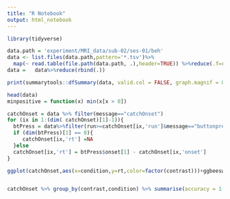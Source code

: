---
title: "R Notebook"
output: html_notebook
---

```{r}
library(tidyverse)


```
```{r}

data.path = 'experiment/MRI_data/sub-02/ses-01/beh'
data <- list.files(data.path,pattern='*.tsv')%>%
  map(~ read.table(file.path(data.path, .),header=TRUE)) %>%reduce(.f=rbind)
data =   data%>%reduce(rbind(.))

print(summarytools::dfSummary(data, valid.col = FALSE, graph.magnif = 0.75), method = "render")
```
```{r}
head(data)
minpositive = function(x) min(x[x > 0])

catchOnset = data %>% filter(message=="catchOnset")
for (ix in 1:(dim( catchOnset)[1]-1)){
  btPress = data%>%filter(run>=catchOnset[ix,'run']&message=="buttonpress"& onset > catchOnset[ix,'onset'] & onset < catchOnset[ix+1,'onset'] )
  if (dim(btPress)[1] == 0){
     catchOnset[ix,'rt'] =NA
  }else
  catchOnset[ix,'rt'] = btPress$onset[1] - catchOnset[ix,'onset'] 
}


```
```{r}
ggplot(catchOnset,aes(x=condition,y=rt,color=factor(contrast)))+ggbeeswarm::geom_quasirandom(dodge.width=0.4,width=0.1)+ expand_limits(y = 0)


catchOnset %>% group_by(contrast,condition) %>% summarise(accuracy = 1-mean(1*is.na(rt)),m = sum(is.na(rt)),total = length(rt)) # misses

```
```{r}

```
```{r}

```
